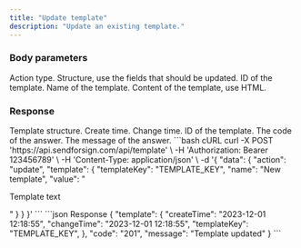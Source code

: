 ```yaml
---
title: "Update template"
description: "Update an existing template."
---
```


### Body parameters

<ParamField body="action" type="string" required>
  Action type.
</ParamField>

<ParamField body="template" required>
  Structure, use the fields that should be updated.

  <Expandable title="child attribute">

  <ParamField body="templateKey" type="string" required>
    ID of the template.  
  </ParamField>

  <ParamField body="name" type="string">
    Name of the template.  
  </ParamField>

  <ParamField body="value" type="string">
    Content of the template, use HTML.  
  </ParamField>

  </Expandable>

</ParamField>

### Response

  <ResponseField name="template" type="string">
    Template structure.

  <Expandable title="child attribute">

  <ResponseField name="createTime" type="string">
    Create time.
  </ResponseField>
  
  <ResponseField name="changeTime" type="string">
    Change time.
  </ResponseField>

  <ResponseField name="templateKey" type="string">
    ID of the template.
  </ResponseField>

  </Expandable>

  </ResponseField>

<ResponseField name="code" type="string">
  The code of the answer.
</ResponseField>

<ResponseField name="message" type="string">
  The message of the answer.
</ResponseField>

<RequestExample>
```bash cURL
curl -X POST 'https://api.sendforsign.com/api/template' \
     -H 'Authorization: Bearer 123456789' \
     -H 'Content-Type: application/json' \
     -d '{ 
		  "data": {
				   "action": "update",
				   "template": {
							  "templateKey": "TEMPLATE_KEY", 
							  "name": "New template",
							  "value": "<p>Template text</p>"
						     }
				  }
       }'
```
</RequestExample>

<ResponseExample>
```json Response
	{
       "template": {
                "createTime": "2023-12-01 12:18:55",
                "changeTime": "2023-12-01 12:18:55",
                "templateKey": "TEMPLATE_KEY", 
		},
       "code": "201",
       "message": "Template updated"
    } 
```
</ResponseExample>
